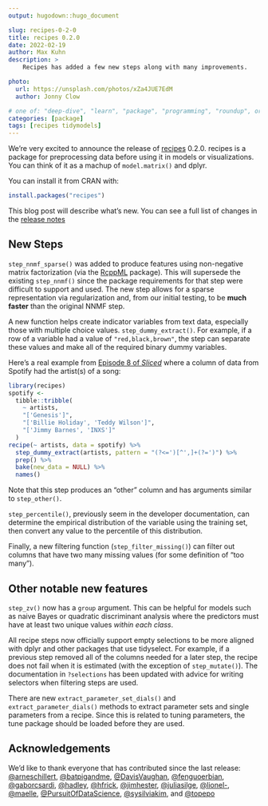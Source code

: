```yaml
---
output: hugodown::hugo_document

slug: recipes-0-2-0
title: recipes 0.2.0
date: 2022-02-19
author: Max Kuhn
description: >
    Recipes has added a few new steps along with many improvements.

photo:
  url: https://unsplash.com/photos/xZa4JUE7EdM
  author: Jonny Clow

# one of: "deep-dive", "learn", "package", "programming", "roundup", or "other"
categories: [package] 
tags: [recipes tidymodels]
---
```


<!--
TODO:
* [ ] Look over / edit the post's title in the yaml
* [ ] Edit (or delete) the description; note this appears in the Twitter card
* [ ] Pick category and tags (see existing with `hugodown::tidy_show_meta()`)
* [ ] Find photo & update yaml metadata
* [ ] Create `thumbnail-sq.jpg`; height and width should be equal
* [ ] Create `thumbnail-wd.jpg`; width should be >5x height
* [ ] `hugodown::use_tidy_thumbnails()`
* [ ] Add intro sentence, e.g. the standard tagline for the package
* [ ] `usethis::use_tidy_thanks()`
-->

We're very excited to announce the release of [recipes](https://recipes.tidymodels.org/) 0.2.0. recipes is a package for preprocessing data before using it in models or visualizations. You can think of it as a machup of `model.matrix()` and dplyr. 

You can install it from CRAN with:

```r
install.packages("recipes")
```

This blog post will describe what's new. You can see a full list of changes in the [release notes](https://github.com/tidymodels/recipes/blob/main/NEWS.md)

## New Steps

`step_nnmf_sparse()` was added to produce features using non-negative matrix factorization (via the [RcppML](https://github.com/zdebruine/RcppML) package). This will supersede the existing `step_nnmf()` since the package requirements for that step were difficult to support and used. The new step allows for a sparse representation via regularization and, from our initial testing, to be **much faster** than the original NNMF step. 

A new function helps create indicator variables from text data, especially those with multiple choice values. `step_dummy_extract()`. For example, if a row of a variable had a value of `"red,black,brown"`, the step can separate these values and make all of the required binary dummy variables. 

Here's a real example from [Episode 8 of _Sliced_](https://www.kaggle.com/c/sliced-s01e08-KJSEks) where a column of data from Spotify had the artist(s) of a song: 

```r
library(recipes)
spotify <- 
  tibble::tribble(
    ~ artists,
    "['Genesis']",
    "['Billie Holiday', 'Teddy Wilson']",
    "['Jimmy Barnes', 'INXS']"
  )
recipe(~ artists, data = spotify) %>% 
  step_dummy_extract(artists, pattern = "(?<=')[^',]+(?=')") %>% 
  prep() %>% 
  bake(new_data = NULL) %>% 
  names()
```

Note that this step produces an "other" column and has arguments similar to `step_other()`. 

`step_percentile()`, previously seem in the developer documentation, can determine the empirical distribution of the variable using the training set, then convert any value to the percentile of this distribution. 

Finally, a new filtering function (`step_filter_missing()`) can filter out columns that have two many missing values (for some definition of "too many").

## Other notable new features

`step_zv()` now has a `group` argument. This can be helpful for models such as naive Bayes or quadratic discriminant analysis where the predictors must have at least two unique values _within each class_. 

All recipe steps now officially support empty selections to be more aligned with dplyr and other packages that use tidyselect. For example, if a previous step removed all of the columns needed for a later step, the recipe does not fail when it is estimated (with the exception of `step_mutate()`). The documentation in `?selections` has been updated with advice for writing selectors when filtering steps are used. 

There are new `extract_parameter_set_dials()` and `extract_parameter_dials()` methods to extract parameter sets and single parameters from a recipe. Since this is related to tuning parameters, the tune package should be loaded before they are used.  


## Acknowledgements

We'd like to thank everyone that has contributed since the last release: [&#x0040;arneschillert](https://github.com/arneschillert), [&#x0040;batpigandme](https://github.com/batpigandme), [&#x0040;DavisVaughan](https://github.com/DavisVaughan), [&#x0040;fenguoerbian](https://github.com/fenguoerbian), [&#x0040;gaborcsardi](https://github.com/gaborcsardi), [&#x0040;hadley](https://github.com/hadley), [&#x0040;hfrick](https://github.com/hfrick), [&#x0040;jimhester](https://github.com/jimhester), [&#x0040;juliasilge](https://github.com/juliasilge), [&#x0040;lionel-](https://github.com/lionel-), [&#x0040;maelle](https://github.com/maelle), [&#x0040;PursuitOfDataScience](https://github.com/PursuitOfDataScience), [&#x0040;sysilviakim](https://github.com/sysilviakim), and [&#x0040;topepo](https://github.com/topepo)


